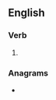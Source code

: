 ==English==

===Verb===
{{head|en|verb form}}

# {{en-third-person singular of|repel}}

===Anagrams===
* {{anagrams|en|lepers}}